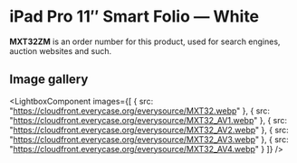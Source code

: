 
# iPad Pro 11″ Smart Folio — White

<Callout type='info' emoji='👉🏻'>**MXT32ZM** is an order number for this product, used for search engines, auction websites and such.</Callout>

## Image gallery

<LightboxComponent
    images={[
      {
        src: "https://cloudfront.everycase.org/everysource/MXT32.webp"
      },
      {
        src: "https://cloudfront.everycase.org/everysource/MXT32_AV1.webp"
      },
      {
        src: "https://cloudfront.everycase.org/everysource/MXT32_AV2.webp"
      },
      {
        src: "https://cloudfront.everycase.org/everysource/MXT32_AV3.webp"
      },
      {
        src: "https://cloudfront.everycase.org/everysource/MXT32_AV4.webp"
      }
    ]}
  />
